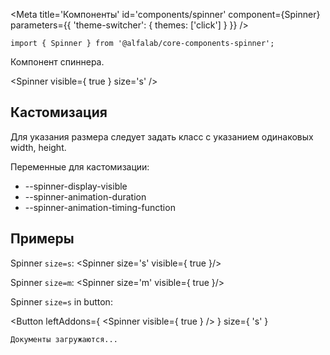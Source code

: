 

<Meta
    title='Компоненты'
    id='components/spinner'
    component={Spinner}
    parameters={{ 'theme-switcher': { themes: ['click'] } }}
/>


<!-- Canvas -->

<Story name='Spinner'>
    <Spinner size={ select('size', ['s', 'm']) } visible={ boolean('visible', true) } className={ text('className') } dataTestId={ text('dataTestId') } />
</Story>


<!-- Docs -->

<ComponentHeader
    name='Spinner'
    version={version}
    package='@alfalab/core-components-spinner'
    stage={0}
/>

```tsx
import { Spinner } from '@alfalab/core-components-spinner';
```

Компонент спиннера.

<Spinner visible={ true } size='s' />

<!-- Spacer -->
<div style={{height: 32}} />


## Кастомизация
Для указания размера следует задать класс с указанием одинаковых width, height.

Переменные для кастомизации:

* --spinner-display-visible
* --spinner-animation-duration
* --spinner-animation-timing-function

## Примеры
Spinner `size=s`:
<Spinner size='s' visible={ true }/>
<div style={{height: 32}} />

Spinner `size=m`:
<Spinner size='m' visible={ true }/>
<div style={{height: 32}} />

Spinner `size=s` in button:

<Button
    leftAddons={
        <Spinner
            visible={ true }
        />
    }
    size={ 's' }
>
    Документы загружаются...
</Button>



<Props of={Spinner} />